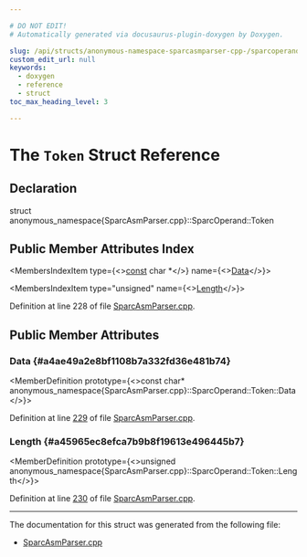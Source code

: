 ```yaml
---

# DO NOT EDIT!
# Automatically generated via docusaurus-plugin-doxygen by Doxygen.

slug: /api/structs/anonymous-namespace-sparcasmparser-cpp-/sparcoperand/token
custom_edit_url: null
keywords:
  - doxygen
  - reference
  - struct
toc_max_heading_level: 3

---
```





# The `Token` Struct Reference

<DoxygenPage pluginConfig={pluginConfig}>



## Declaration

<CodeBlock>struct anonymous_namespace{SparcAsmParser.cpp}::SparcOperand::Token</CodeBlock>

## Public Member Attributes Index

<MembersIndex>

<MembersIndexItem
  type={<><a href="/docs/api/files/lib/lib/target/lib/target/aarch64/aarch64promoteconstant-cpp/#a90f8350fecae261c25be85d38b451bff">const</a> char &#42;</>}
  name={<><a href="#a4ae49a2e8bf1108b7a332fd36e481b74">Data</a></>}>
</MembersIndexItem>

<MembersIndexItem
  type="unsigned"
  name={<><a href="#a45965ec8efca7b9b8f19613e496445b7">Length</a></>}>
</MembersIndexItem>

</MembersIndex>


Definition at line 228 of file <a href="/docs/api/files/lib/lib/target/lib/target/sparc/lib/target/sparc/asmparser/sparcasmparser-cpp">SparcAsmParser.cpp</a>.

<SectionDefinition>

## Public Member Attributes

### Data {#a4ae49a2e8bf1108b7a332fd36e481b74}

<MemberDefinition
  prototype={<>const char&#42; anonymous&#95;namespace&#123;SparcAsmParser.cpp&#125;::SparcOperand::Token::Data</>}>

Definition at line <a href="/docs/api/files/lib/lib/target/lib/target/sparc/lib/target/sparc/asmparser/sparcasmparser-cpp/#l00229">229</a> of file <a href="/docs/api/files/lib/lib/target/lib/target/sparc/lib/target/sparc/asmparser/sparcasmparser-cpp">SparcAsmParser.cpp</a>.
</MemberDefinition>

### Length {#a45965ec8efca7b9b8f19613e496445b7}

<MemberDefinition
  prototype={<>unsigned anonymous&#95;namespace&#123;SparcAsmParser.cpp&#125;::SparcOperand::Token::Length</>}>

Definition at line <a href="/docs/api/files/lib/lib/target/lib/target/sparc/lib/target/sparc/asmparser/sparcasmparser-cpp/#l00230">230</a> of file <a href="/docs/api/files/lib/lib/target/lib/target/sparc/lib/target/sparc/asmparser/sparcasmparser-cpp">SparcAsmParser.cpp</a>.
</MemberDefinition>

</SectionDefinition>

<hr/>

The documentation for this struct was generated from the following file:

<ul>
<li><a href="/docs/api/files/lib/lib/target/lib/target/sparc/lib/target/sparc/asmparser/sparcasmparser-cpp">SparcAsmParser.cpp</a></li>
</ul>

</DoxygenPage>
